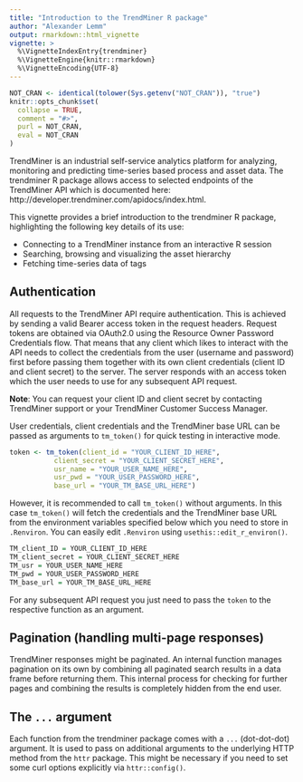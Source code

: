 ```yaml
---
title: "Introduction to the TrendMiner R package"
author: "Alexander Lemm"
output: rmarkdown::html_vignette
vignette: >
  %\VignetteIndexEntry{trendminer}
  %\VignetteEngine{knitr::rmarkdown}
  %\VignetteEncoding{UTF-8}
---
```


```r
NOT_CRAN <- identical(tolower(Sys.getenv("NOT_CRAN")), "true")
knitr::opts_chunk$set(
  collapse = TRUE,
  comment = "#>",
  purl = NOT_CRAN,
  eval = NOT_CRAN
)
```

TrendMiner is an industrial self-service analytics platform for analyzing, monitoring and predicting time-series based process and asset data. The trendminer R package allows access to selected endpoints of the TrendMiner API which is documented here: http://developer.trendminer.com/apidocs/index.html.

This vignette provides a brief introduction to the trendminer R package, highlighting the following key details of its use:

* Connecting to a TrendMiner instance from an interactive R session
* Searching, browsing and visualizing the asset hierarchy
* Fetching time-series data of tags  


## Authentication 

All requests to the TrendMiner API require authentication. This is achieved by sending a valid Bearer access token in the request headers. Request tokens are obtained via OAuth2.0 using the Resource Owner Password Credentials flow. That means that any client which likes to interact with the API needs to collect the credentials from the user (username and password) first before passing them together with its own client credentials (client ID and client secret) to the server. The server responds with an access token which the user needs to use for any subsequent API request. 

**Note**: You can request your client ID and client secret by contacting TrendMiner support or your TrendMiner Customer Success Manager.

User credentials, client credentials and the TrendMiner base URL can be passed as arguments to `tm_token()` for quick testing in interactive mode. 

```r
token <- tm_token(client_id = "YOUR_CLIENT_ID_HERE", 
           client_secret = "YOUR_CLIENT_SECRET_HERE", 
           usr_name = "YOUR_USER_NAME_HERE", 
           usr_pwd = "YOUR_USER_PASSWORD_HERE", 
           base_url = "YOUR_TM_BASE_URL_HERE")
```

However, it is recommended to call `tm_token()` without arguments. In this case `tm_token()` will fetch the credentials and the TrendMiner base URL from the environment variables specified below which you need to store in `.Renviron`. You can easily edit `.Renviron` using `usethis::edit_r_environ()`.

``` r
TM_client_ID = YOUR_CLIENT_ID_HERE
TM_client_secret = YOUR_CLIENT_SECRET_HERE
TM_usr = YOUR_USER_NAME_HERE
TM_pwd = YOUR_USER_PASSWORD_HERE
TM_base_url = YOUR_TM_BASE_URL_HERE
```

For any subsequent API request you just need to pass the `token` to the respective function as an argument. 

## Pagination (handling multi-page responses)

TrendMiner responses might be paginated. An internal function manages pagination on its own by combining all paginated search results in a data frame before returning them. This internal process for checking for further pages and combining the results is completely hidden from the end user. 

## The `...` argument

Each function from the trendminer package comes with a `...` (dot-dot-dot) argument. It is used to pass on additional arguments to the underlying HTTP method from the `httr` package. This might be necessary if you need to set some curl options explicitly  via `httr::config()`.

